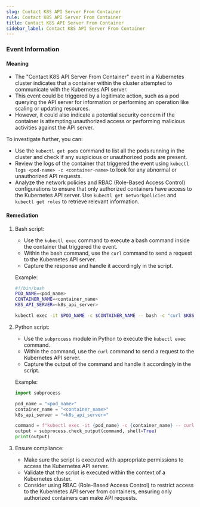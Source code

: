 ```yaml
--- 
slug: Contact K8S API Server From Container
rule: Contact K8S API Server From Container
title: Contact K8S API Server From Container
sidebar_label: Contact K8S API Server From Container
---
```

                   

### Event Information

#### Meaning

- The "Contact K8S API Server From Container" event in a Kubernetes cluster indicates that a container within the cluster attempted to communicate with the Kubernetes API server.
- This event could be triggered by a legitimate action, such as a pod querying the API server for information or performing an operation like scaling or updating resources.
- However, it could also indicate a potential security concern if the container is attempting unauthorized access or performing malicious activities against the API server.

To investigate further, you can:
- Use the `kubectl get pods` command to list all the pods running in the cluster and check if any suspicious or unauthorized pods are present.
- Review the logs of the container that triggered the event using `kubectl logs <pod-name> -c <container-name>` to look for any abnormal or unauthorized API requests.
- Analyze the network policies and RBAC (Role-Based Access Control) configurations to ensure that only authorized containers have access to the Kubernetes API server. Use `kubectl get networkpolicies` and `kubectl get roles` to retrieve relevant information.

#### Remediation

1. Bash script:
   - Use the `kubectl exec` command to execute a bash command inside the container that triggered the event.
   - Within the bash command, use the `curl` command to send a request to the Kubernetes API server.
   - Capture the response and handle it accordingly in the script.

   Example:
   ```bash
   #!/bin/bash
   POD_NAME=<pod_name>
   CONTAINER_NAME=<container_name>
   K8S_API_SERVER=<k8s_api_server>

   kubectl exec -it $POD_NAME -c $CONTAINER_NAME -- bash -c "curl $K8S_API_SERVER"
   ```

2. Python script:
   - Use the `subprocess` module in Python to execute the `kubectl exec` command.
   - Within the command, use the `curl` command to send a request to the Kubernetes API server.
   - Capture the output of the command and handle it accordingly in the script.

   Example:
   ```python
   import subprocess

   pod_name = "<pod_name>"
   container_name = "<container_name>"
   k8s_api_server = "<k8s_api_server>"

   command = f"kubectl exec -it {pod_name} -c {container_name} -- curl {k8s_api_server}"
   output = subprocess.check_output(command, shell=True)
   print(output)
   ```

3. Ensure compliance:
   - Make sure the script is executed with appropriate permissions to access the Kubernetes API server.
   - Validate that the script is executed within the context of a Kubernetes cluster.
   - Consider using RBAC (Role-Based Access Control) to restrict access to the Kubernetes API server from containers, ensuring only authorized containers can make API requests.

 